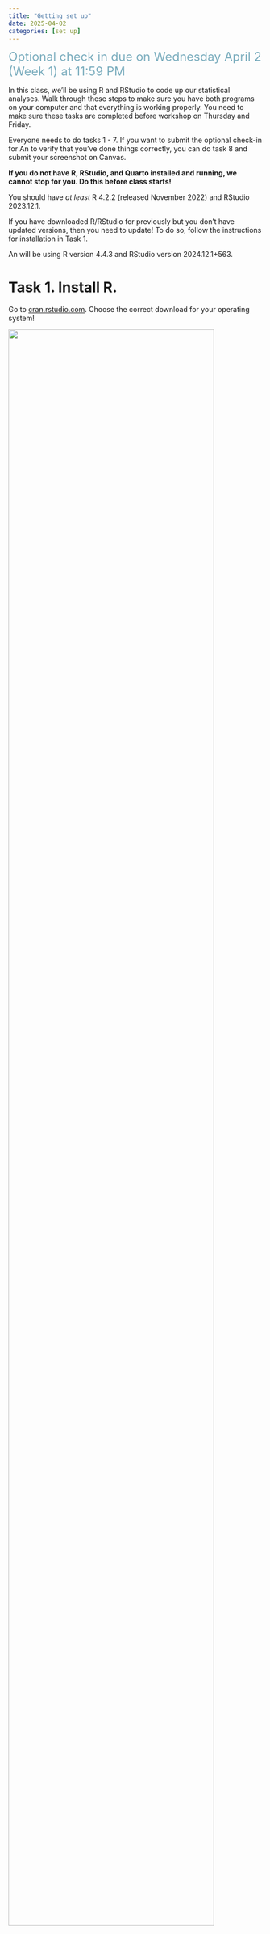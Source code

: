 ```yaml
---
title: "Getting set up"
date: 2025-04-02
categories: [set up]
--- 
```


[Optional check in due on Wednesday April 2 (Week 1) at 11:59 PM]{style="color: #79ACBD; font-size: 24px;"}  

In this class, we’ll be using R and RStudio to code up our statistical analyses. Walk through these steps to make sure you have both programs on your computer and that everything is working properly. You need to make sure these tasks are completed before workshop on Thursday and Friday.   

:::{.callout-important title="Do these set up steps as soon as possible!"}
Everyone needs to do tasks 1 - 7. If you want to submit the optional check-in for An to verify that you've done things correctly, you can do task 8 and submit your screenshot on Canvas.  

**If you do not have R, RStudio, and Quarto installed and running, we cannot stop for you. Do this before class starts!**
:::

:::{.callout-note title="What version should I install? Do I need to update R/RStudio?"}
You should have _at least_ R 4.2.2 (released November 2022) and RStudio 2023.12.1.  

If you have downloaded R/RStudio for previously but you don't have updated versions, then you need to update! To do so, follow the instructions for installation in Task 1.  

An will be using R version 4.4.3 and RStudio version 2024.12.1+563.
:::

# Task 1. Install R.

Go to [cran.rstudio.com](https://cran.rstudio.com/). Choose the correct download for your operating system!  

![](/assignments/images/getting-set-up/installing-r.png){fig-align="center" width="90%"}

:::{.callout-tip title="Need to see a bigger image?" collapse="true"}
Click on the screenshot to make it bigger!
:::

# Task 2. Install RStudio (and optionally Quarto)

Go to [posit.co/download/rstudio-desktop](https://posit.co/download/rstudio-desktop/). Click on the button under "2: Install RStudio". It should automatically show the correct version for your operating system.

![](/assignments/images/getting-set-up/installing-rstudio.png){fig-align="center" width="90%"}

:::{.callout-note title="Installing Quarto"}
You only need to install Quarto if you are running RStudio version 2022.07.1 or earlier. Follow the instructions for installing Quarto [here](https://docs.posit.co/resources/install-quarto.html).  

If you cannot install Quarto on your computer (because it doesn’t work with your operating system, etc.), that is fine - you just might have some differences between what we do in class and what you see on your own computer.
:::

# Task 3. Open RStudio
When we say we’re “using R” in the class, what we’re really using is RStudio, which is a graphical user interface (GUI) for R (the language). Basically, we’re never going to open up “R”, but we’ll always open up “RStudio”.

Open RStudio on your computer.

# Task 4. Change your settings

You can change some settings to make your life easier when working in RStudio. The following steps are all done in the same menu. Go to Tools > Global Options.    

First, you can change your color scheme. You don't have to stick with the boring RStudio color scheme! Go to Appearance and select the color scheme you want.

![](/assignments/images/getting-set-up/editor-theme.png){fig-align="center" width="90%"}

Then, go to the General tab. Make sure that  

* “Restore .Rdata into workspace at startup” is unchecked  
* “Save workspace to .RData on exit” is on “Never”  
* "Always save history (even when not saving .RData) is unchecked  

:::{.callout-note title="Some of these may already be checked! If so, great! Double check everything though!"}
:::

![](/assignments/images/getting-set-up/general-basic.png){fig-align="center" width="90%"}

Then, go to the Code tab. Under editing, make sure:  

* "Insert spaces for Tab" is checked  
* "Auto-detect code indentation" is checked  
* "Insert matching parens/quotes" is checked   
* "Use native pipe operator, |>" is checked  
* "Auto-indent code after paste" is checked  
* "Vertically align arguments in auto-indent" is checked  
* "Soft-wrap source files" is checked  
* "Continue comment when inserting new line" is checked  
* "Enable hyperlink highlighting in editor" is checked  
* "Enable code snippets" is checked

![](/assignments/images/getting-set-up/code-editing.png){fig-align="center" width="90%"}

Then, go to Display (still under the Code tab). Make sure:  

* "Highlight selected word" is checked  
* "Show line numbers" is checked  
* "Show margin" is checked  
* "Blinking cursor" (if you want it) is checked  
* "Enable preview of named and hexadecimal colors" is checked  
* "Use rainbow parentheses" is checked

![](/assignments/images/getting-set-up/code-display.png){fig-align="center" width="90%"}  

Then, go to the R Markdown tab. Under basic, make sure the following is checked:  

* "Soft-wrap R Markdown files" is checked    
* "Show output preview in:" selection is "Viewer Pane"  

![](/assignments/images/getting-set-up/markdown-basic.png){fig-align="center" width="90%"}  

Under visual (still under the R Markdown tab), make sure:  

* "Use visual editor by default for new documents" is unchecked  
* "Show document outline by default" is checked

![](/assignments/images/getting-set-up/markdown-visual.png){fig-align="center" width="90%"}  

### **Hit Apply to save all your changes. Do not forget to hit apply!!!**

# Task 5. Test out installing a package  

Packages are the _best_ part of using R. We'll talk more about what packages are in workshop, but for now try installing a package. Go to your Console (the bottom left pane in the RStudio window), and type (or copy paste) `install.packages("tidyverse")`. Hit Enter.

You should get a message that looks something like this:

![](/assignments/images/getting-set-up/installing-tidyverse.png){fig-align="center" width="90%"}

:::{.callout-note title="Operating system differences"}
The database that holds all these packages will automatically detect which version you need based on your operating system. Don't worry if your output message doesn't look exactly the same as the one here - just as long as you get something like "The downloaded binary packages are in...", you've probably got the package installed.
:::

# Task 6. Test out reading in a package
Now you've installed a package, but you want to make sure you can actually run it. Again in the Console (the bottom left pane), type `library(tidyverse)` and hit Enter.

You should get a message that looks something like this:

![](/assignments/images/getting-set-up/reading-in-tidyverse.png){fig-align="center" width="90%"}

# Task 7. Set up a folder on your computer for class materials

Using R/RStudio requires you to know how your computer is organized and where your files are. For now, we'll want to set up a folder in your computer called `ENVS-193DS` (note no spaces in the folder name).  

All operating systems are different, but **make sure that your folder is not in the "iCloud" or "Google Drive" folders** in your computer. Basically, you want to be sure that you can get from your "root" directory (i.e. your actual computer hard drive) to the folder you're using.  

You can check this using the file path, or the folders you would need to open to get to the folder called `ENVS-193DS`. One example for MacOS is below, where the file path is written out at the bottom of the pane:

![](/assignments/images/getting-set-up/file-path.png){fig-align="center" width="90%"}

# Task 8. Take a screenshot of your RStudio set up

So that the instructors can verify that you've gotten everything set up, take a screenshot of your RStudio window with the code for `install.packages("tidyverse")` and `library(tidyverse)` in your Console and submit it to the portal on Canvas. Your screenshot should look something like this:

![](/assignments/images/getting-set-up/finished-screenshot.png){fig-align="center" width="90%"}

:::{.callout-note title="Double check your screenshot!"}
Make sure that the messages in the orange box (above) are visible in your screenshot! Otherwise we will not be able to troubleshoot whatever issues you are having with installation (if you are actually having any).
:::




